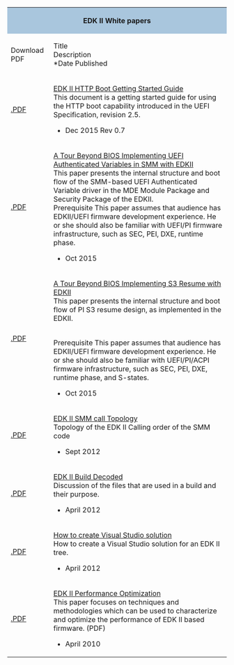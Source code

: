 <div class="t_projects">
<table>
<tr><th colspan="4" style="background-color:#a9c6dd">EDK II White papers</th></tr>
<tr>
<td>Download PDF</td>
<td>
Title<Br>
Description<br>
*Date Published<BR>



</td>
</tr>
<tr>
<td>

[https://sourceforge.net/projects/edk2/files/General%20Documentation/EDKIIHttpBootGettingStartedGuide_0_7.pdf/download  .PDF] 
</td>
<td>
[https://sourceforge.net/projects/edk2/files/General%20Documentation/EDKIIHttpBootGettingStartedGuide_0_7.pdf/download EDK II HTTP Boot Getting Started Guide] <BR>
This document is a getting started guide for using the HTTP boot capability introduced in the UEFI Specification, revision 2.5.
* Dec 2015 Rev 0.7
</td>
</tr>
<tr>
<td>
[https://sourceforge.net/projects/edk2/files/General%20Documentation/A_Tour_Beyond_BIOS_Implementing_UEFI_Authenticated_Variables_in_SMM_with_EDKII_V2.pdf/download  .PDF]
</td>
<td>
[https://sourceforge.net/projects/edk2/files/General%20Documentation/A_Tour_Beyond_BIOS_Implementing_UEFI_Authenticated_Variables_in_SMM_with_EDKII_V2.pdf/download 
A Tour Beyond BIOS Implementing UEFI Authenticated Variables in SMM with EDKII]
<br>
This paper presents the internal structure and boot flow of the SMM-based UEFI Authenticated Variable driver in the MDE Module Package and Security Package of the EDKII.
<br>
Prerequisite
This paper assumes that audience has EDKII/UEFI firmware development experience. He or she should also be familiar with UEFI/PI firmware infrastructure, such as SEC, PEI, DXE, runtime phase.

* Oct 2015 
</td>
</tr>

<tr>
<td>
[https://sourceforge.net/projects/edk2/files/General%20Documentation/A_Tour_Beyond_BIOS_Implementing_S3_resume_with_EDKII_V2.pdf/download  .PDF]
</td>
<td>
[https://sourceforge.net/projects/edk2/files/General%20Documentation/A_Tour_Beyond_BIOS_Implementing_S3_resume_with_EDKII_V2.pdf/download A Tour Beyond BIOS Implementing S3 Resume with EDKII]
<br>
This paper presents the internal structure and boot flow of PI S3 resume design, as implemented in the EDKII.

<br>
Prerequisite
This paper assumes that audience has EDKII/UEFI firmware development experience. He or she should also be familiar with UEFI/PI/ACPI firmware infrastructure, such as SEC, PEI, DXE, runtime phase, and S-states.
* Oct 2015 
</td>
</tr>

<tr>
<td>
[https://sourceforge.net/projects/edk2/files/General%20Documentation/EDK%20II%20SMM%20call%20topology.pdf/download .PDF]
</td>
<td>
[https://sourceforge.net/projects/edk2/files/General%20Documentation/EDK%20II%20SMM%20call%20topology.pdf/download EDK II SMM call Topology] <Br>
Topology of the EDK II Calling order of the SMM code 
* Sept 2012
</td>
</tr>


<tr>
<td>
[https://sourceforge.net/projects/edk2/files/General%20Documentation/EDK2_Build_Decoded.pdf/download .PDF]
</td>
<td>
[https://sourceforge.net/projects/edk2/files/General%20Documentation/EDK2_Build_Decoded.pdf/download EDK II Build Decoded]<BR>

Discussion of the files that are used in a build and their purpose.
* April 2012

</td>
</tr>
<tr>
<td>
[https://sourceforge.net/projects/edk2/files/General%20Documentation/How-to-Create_VS_Solution_for_Existing_Code.pdf/download .PDF]
</td>
<td>
[https://sourceforge.net/projects/edk2/files/General%20Documentation/How-to-Create_VS_Solution_for_Existing_Code.pdf/download How to create Visual Studio solution]<BR>
How to create a Visual Studio solution for an EDK II tree.
* April 2012
</td>
</tr>
<tr>
<td>
[https://sourceforge.net/projects/edk2/files/Technical%20Information/PerformanceOptimization_1_0.pdf/download .PDF]
</td>
<td>
[https://sourceforge.net/projects/edk2/files/Technical%20Information/PerformanceOptimization_1_0.pdf/download EDK II Performance Optimization]<BR>
This paper focuses on techniques and methodologies which can be used to characterize and optimize the performance of EDK II based firmware.
(PDF)
* April 2010
</td>
</tr>
</table>
<!-- [[Category:EDKII]] -->
<!-- [[Category:Documents]] -->